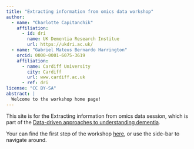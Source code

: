 ```yaml
---
title: "Extracting information from omics data workshop"
author: 
  - name: "Charlotte Capitanchik"
    affiliation:
      - id: dri
        name: UK Dementia Research Institue
        url: https://ukdri.ac.uk/
  - name: "Gabriel Mateus Bernardo Harrington"
    orcid: 0000-0001-6075-3619
    affiliation: 
      - name: Cardiff University
        city: Cardiff
        url: www.cardiff.ac.uk
      - ref: dri
license: "CC BY-SA"
abstract: |
  Welcome to the workshop home page!
---
```


This site is for the Extracting information from omics data session, which is part of the [Data-driven approaches to understanding dementia](https://www.ebi.ac.uk/training/events/data-driven-approaches-understanding-dementia/#vf-tabs__section--tab2).

Your can find the first step of the workshop [here](01-differential_expression.qmd), or use the side-bar to navigate around.
